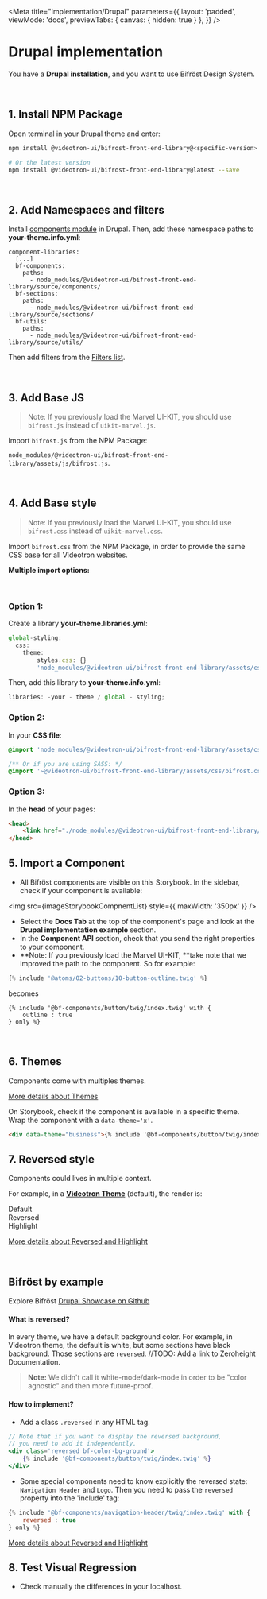 
<Meta
    title="Implementation/Drupal"
    parameters={{
        layout: 'padded',
        viewMode: 'docs',
        previewTabs: { canvas: { hidden: true } },
    }}
/>

# Drupal implementation

You have a **Drupal installation**, and you want to use Bifröst Design System.

<br />

## 1. Install NPM Package

Open terminal in your Drupal theme and enter:

```bash
npm install @videotron-ui/bifrost-front-end-library@<specific-version> --save

# Or the latest version
npm install @videotron-ui/bifrost-front-end-library@latest --save
```

<br />

## 2. Add Namespaces and filters

Install [components module](https://www.drupal.org/project/components) in Drupal.
Then, add these namespace paths to **your-theme.info.yml**:

```
component-libraries:
  [...]
  bf-components:
    paths:
      - node_modules/@videotron-ui/bifrost-front-end-library/source/components/
  bf-sections:
    paths:
      - node_modules/@videotron-ui/bifrost-front-end-library/source/sections/
  bf-utils:
    paths:
      - node_modules/@videotron-ui/bifrost-front-end-library/source/utils/
```

Then add filters from the [Filters list](?path=/docs/implementation-drupal-filters--page).

<br />

## 3. Add Base JS

> Note: If you previously load the Marvel UI-KIT, you should use `bifrost.js` instead of `uikit-marvel.js`.

Import `bifrost.js` from the NPM Package:

`node_modules/@videotron-ui/bifrost-front-end-library/assets/js/bifrost.js`.

<br />

## 4. Add Base style

> Note: If you previously load the Marvel UI-KIT, you should use `bifrost.css` instead of `uikit-marvel.css`.

Import `bifrost.css` from the NPM Package, in order to provide the same CSS base for all Videotron websites.

**Multiple import options:**

<br />

### Option 1:

Create a library **your-theme.libraries.yml**:

```js
global-styling:
  css:
    theme:
        styles.css: {}
        'node_modules/@videotron-ui/bifrost-front-end-library/assets/css/bifrost.css': {}
```

Then, add this library to **your-theme.info.yml**:

```js
libraries: -your - theme / global - styling;
```

### Option 2:

In your **CSS file**:

```css
@import 'node_modules/@videotron-ui/bifrost-front-end-library/assets/css/bifrost.css';

/** Or if you are using SASS: */
@import '~@videotron-ui/bifrost-front-end-library/assets/css/bifrost.css';
```

### Option 3:

In the **head** of your pages:

```html
<head>
    <link href="./node_modules/@videotron-ui/bifrost-front-end-library/assets/css/bifrost.css" rel="stylesheet" />
</head>
```

## 5. Import a Component

-   All Bifröst components are visible on this Storybook. In the sidebar, check if your component is available:

<img src={imageStorybookCompnentList} style={{ maxWidth: '350px' }} />

-   Select the **Docs Tab** at the top of the component's page and look at the **Drupal implementation example** section.
-   In the **Component API** section, check that you send the right properties to your component.
-   **Note: If you previously load the Marvel UI-KIT, **take note that we improved the path to the component. So for example:

```jsx
{% include '@atoms/02-buttons/10-button-outline.twig' %}
```

becomes

```
{% include '@bf-components/button/twig/index.twig' with {
    outline : true
} only %}
```

<br />

## 6. Themes

Components come with multiples themes.

[More details about Themes](?path=/docs/implementation-theme--page)

On Storybook, check if the component is available in a specific theme.
Wrap the component with a `data-theme='x'`.

```html
<div data-theme="business">{% include '@bf-components/button/twig/index.twig' %}</div>
```

## 7. Reversed style

Components could lives in multiple context.

For example, in a [**Videotron Theme**](?path=/docs/implementation-theme--page) (default), the render is:

<div class="d-flex border bf-border-color-tertiary">
    <div class="bf-color-bg-ground px-4 py-2" style={{ flex: 1 }}>
        Default
    </div>
    <div class="bf-color-bg-ground reversed px-4 py-2" style={{ flex: 1 }}>
        Reversed
    </div>
    <div class="bf-color-bg-highlight px-4 py-2" style={{ flex: 1 }}>
        Highlight
    </div>
</div>

[More details about Reversed and Highlight](?path=/docs/implementation-reversed-highlight--page)

<br />

## Bifröst by example

Explore Bifröst [Drupal Showcase on Github](https://github.com/bifrost-vui/bifrost-front-end-library/tree/master/projects/showcase-drupal)

#### What is reversed?

In every theme, we have a default background color. For example, in Videotron theme, the default is white, but some sections have black background. Those sections are `reversed`.
//TODO: Add a link to Zeroheight Documentation.

> **Note:** We didn't call it white-mode/dark-mode in order to be "color agnostic" and then more future-proof.

#### How to implement?

-   Add a class `.reversed` in any HTML tag.

```jsx
// Note that if you want to display the reversed background,
// you need to add it independently.
<div class='reversed bf-color-bg-ground'>
    {% include '@bf-components/button/twig/index.twig' %}
</div>
```

-   Some special components need to know explicitly the reversed state: `Navigation Header` and `Logo`.
    Then you need to pass the `reversed` property into the 'include' tag:

```jsx
{% include '@bf-components/navigation-header/twig/index.twig' with {
    reversed : true
} only %}
```

[More details about Reversed and Highlight](?path=/docs/implementation-reversed-highlight--page)

## 8. Test Visual Regression

-   Check manually the differences in your localhost.
